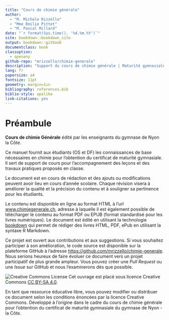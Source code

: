 ```yaml
---
title: "Cours de chimie générale"
author:
  - "M. Michele Rizzello"
  - "Mme Émilie Pittet"
  - "M. Pascal Millard"
date: "`r format(Sys.time(), '%d.%m.%Y')`"
site: bookdown::bookdown_site
output: bookdown::gitbook
documentclass: book
classoption:
  - openany
github-repo: "mrizzello/chimie-generale"
description: "Support du cours de chimie générale | Maturité gymnasiale | Gymnase de Nyon-la Côte"
lang: fr
papersize: a4
fontsize: 11pt
geometry: margin=1in
bibliography: references.bib
biblio-style: apalike
link-citations: yes
---
```


# Préambule {-}

**Cours de chimie Générale** édité par les enseignants du gymnase de Nyon la Côte.

Ce manuel fournit aux étudiants (OS et DF) les connaissances de base nécessaires en chimie pour l'obtention du certificat de maturité gymnasiale. Il sert de support de cours pour l'accompagnement des leçons et des travaux pratiques proposés en classe.

Le document est en cours de rédaction et des ajouts ou modifications peuvent avoir lieu en cours d'année scolaire. Chaque révision visera à améliorer la qualité et la précision du contenu et à souligner sa pertinence pour les étudiants.

Le contenu est disponible en ligne au format HTML à l'url [www.chimiegenerale.ch](www.chimiegenerale.ch), adresse à laquelle il est également possible de télécharger le contenu au format PDF ou EPUB (format standardisé pour les livres numériques). Le document est édité en utilisant la technologie [bookdown](https://bookdown.org/) qui permet de rédiger des livres HTML, PDF, ePub en utilisant la syntaxe R Markdown.

Ce projet est ouvert aux contributions et aux suggestions. Si vous souhaitez participer à son amélioration, le code source est disponible sur la plateforme GitHub à l'adresse [https://github.com/mrizzello/chimie-generale](https://github.com/mrizzello/chimie-generale). Nous serions heureux de faire évoluer ce document vers un projet participatif de plus grande ampleur. Vous pouvez créer une _Pull Request_ ou une _Issue_ sur GitHub et nous l'examinerons dès que possible.

\vspace{\stretch{1}}

![Creative Commons License](images/by-nc-sa.png)
Cet ouvrage est placé sous licence Creative Commons [CC BY-SA 4.0](https://creativecommons.org/licenses/by-sa/4.0/deed.fr).

En tant que ressource éducative libre, vous pouvez modifier ou distribuer ce document selon les conditions énoncées par la licence Creative Commons. Développé à l'origine dans le cadre du cours de chimie générale pour l'obtention du certificat de maturité gymnasiale du gymnase de Nyon - la Côte.
